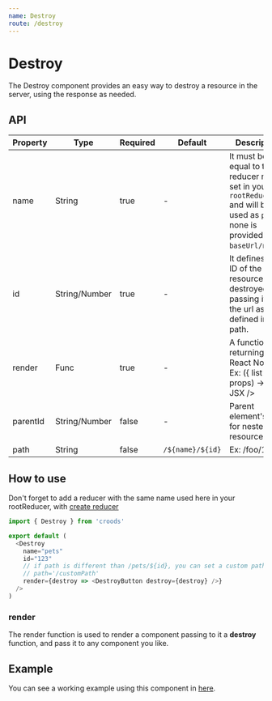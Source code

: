 ```yaml
---
name: Destroy
route: /destroy
---
```



# Destroy

The Destroy component provides an easy way to destroy a resource in the server, using the response as needed.

## API

| Property | Type          | Required | Default          | Description                                                                                                                          |
| -------- | ------------- | -------- | ---------------- | ------------------------------------------------------------------------------------------------------------------------------------ |
| name     | String        | true     | -                | It must be equal to the reducer name set in your `rootReducer.js` and will be used as `path` if none is provided Ex: `baseUrl/name`. |
| id       | String/Number | true     | -                | It defines the ID of the resource to be destroyed, passing it in the url as defined in path.                                         |
| render   | Func          | true     | -                | A function returning a React Node. Ex: ({ list }, props) -> < JSX />                                                                 |
| parentId | String/Number | false    | -                | Parent element's ID, for nested resources.                                                                                           |
| path     | String        | false    | `/${name}/${id}` | Ex: /foo/123                                                                                                                         |

## How to use

Don't forget to add a reducer with the same name used here in your rootReducer, with [create reducer](/create-reducer)

```javascript
import { Destroy } from 'croods'

export default (
  <Destroy
    name="pets"
    id="123"
    // if path is different than /pets/${id}, you can set a custom path like so:
    // path='/customPath'
    render={destroy => <DestroyButton destroy={destroy} />}
  />
)
```

### render

The render function is used to render a component passing to it a **destroy** function, and
pass it to any component you like.

## Example

You can see a working example using this component in [here](https://github.com/SeasonedSoftware/croods/blob/master/example/src/colors/Destroy.js).
